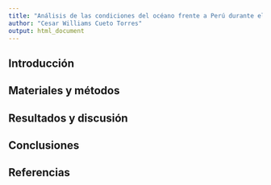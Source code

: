 ```yaml
---
title: "Análisis de las condiciones del océano frente a Perú durante el año de 1988"
author: "Cesar Williams Cueto Torres"
output: html_document
---
```


## Introducción

## Materiales y métodos

## Resultados y discusión

## Conclusiones

## Referencias

